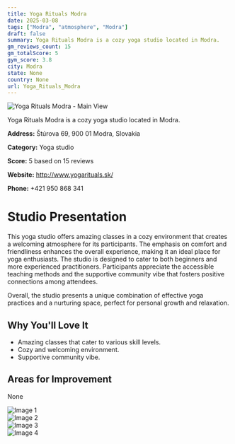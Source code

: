 ```yaml
---
title: Yoga Rituals Modra
date: 2025-03-08
tags: ["Modra", "atmosphere", "Modra"]  
draft: false
summary: Yoga Rituals Modra is a cozy yoga studio located in Modra.
gm_reviews_count: 15
gm_totalScore: 5
gym_score: 3.8
city: Modra
state: None
country: None
url: Yoga_Rituals_Modra
---
```


<div className="aspect-[16/9] relative my-8">
  <img 
    src="https://lh5.googleusercontent.com/p/AF1QipM1mfueQ2uBaiwuBaR4iq6CmqJ-xeoVUubrSnMZ=w1920-h1080-k-no"
    alt="Yoga Rituals Modra - Main View"
    className="object-cover absolute inset-0 w-full h-full rounded-lg"
  />
</div>

Yoga Rituals Modra is a cozy yoga studio located in Modra.

**Address:** Štúrova 69, 900 01 Modra, Slovakia

**Category:** Yoga studio

**Score:** 5 based on 15 reviews

**Website:** http://www.yogarituals.sk/

**Phone:** +421 950 868 341

# Studio Presentation

This yoga studio offers amazing classes in a cozy environment that creates a welcoming atmosphere for its participants. The emphasis on comfort and friendliness enhances the overall experience, making it an ideal place for yoga enthusiasts. The studio is designed to cater to both beginners and more experienced practitioners. Participants appreciate the accessible teaching methods and the supportive community vibe that fosters positive connections among attendees.

Overall, the studio presents a unique combination of effective yoga practices and a nurturing space, perfect for personal growth and relaxation.

## Why You'll Love It

- Amazing classes that cater to various skill levels.
- Cozy and welcoming environment.
- Supportive community vibe.

## Areas for Improvement

None

<div className="grid grid-cols-1 xl:grid-cols-2 gap-4 my-8">
<div className="aspect-[4/3] relative"><img src="https://lh3.googleusercontent.com/p/AF1QipPkJ8hoDMPDpYXU8465lfHGQetrAlLYPHb1_Ir5=w1920-h1080-k-no" alt="Image 1" className="object-cover absolute inset-0 w-full h-full rounded-lg" /></div>
<div className="aspect-[4/3] relative"><img src="https://lh5.googleusercontent.com/p/AF1QipP3wXAOxMwjx68aFxGAn-V-ctFIcs-hUll0efFz=w1920-h1080-k-no" alt="Image 2" className="object-cover absolute inset-0 w-full h-full rounded-lg" /></div>
<div className="aspect-[4/3] relative"><img src="https://lh5.googleusercontent.com/p/AF1QipN0tVKU41SQ5X9Nn4PoIH3lstMtwL4iWcmscvaA=w1920-h1080-k-no" alt="Image 3" className="object-cover absolute inset-0 w-full h-full rounded-lg" /></div>
<div className="aspect-[4/3] relative"><img src="https://lh5.googleusercontent.com/p/AF1QipPp5PIiS39Oijqr5TbSfXOOIKRPq9GAKjEe8gNR=w1920-h1080-k-no" alt="Image 4" className="object-cover absolute inset-0 w-full h-full rounded-lg" /></div>
</div>